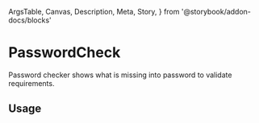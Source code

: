   ArgsTable,
  Canvas,
  Description,
  Meta,
  Story,
} from '@storybook/addon-docs/blocks'

<Meta
  title="Components/PasswordCheck"
  component={PasswordCheck}
/>

# PasswordCheck

<Description>Password checker shows what is missing into password to validate requirements.</Description>

## Usage

<Canvas>
  <Story name="basic">
    <PasswordCheck
      rules={[
        {
          name: 'hasOneUppercase',
          valid: true,
          text: 'Password must have at least one uppercase character',
        },
        {
          name: 'hasOneLowercase',
          valid: true,
          text: 'Password must have at least one lowercase character'
        },
        {
          name: 'hasOneSpecial',
          valid: true,
          text: 'Password must have at least one special character'
        },
        {
          name: 'hasOneNumber',
          valid: true,
          text: 'Password must have at least one number'
        },
        {
          name: 'isLongEnough',
          valid: false,
          text: 'Password must have a minimum of 8 characters'
        },
        {
          name: 'score',
          valid: false,
          text: 'Password strength score'
        },
      ]}
    />
  </Story>
</Canvas>

<ArgsTable of={PasswordCheck}/>

